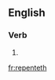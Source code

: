 ==English==

===Verb===
{{head|en|verb form}}

# {{en-archaic third-person singular of|repent}}

[[fr:repenteth]]